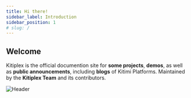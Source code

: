 ```yaml
---
title: Hi there!
sidebar_label: Introduction
sidebar_position: 1
# slug: /
---
```

## Welcome

Kitiplex is the official documention site for **some projects**, **demos**, as well as **public announcements**, including **blogs** of Kitimi Platforms. Maintained by the **Kitiplex Team** and its contributors.


![Header](../static/img/header-blue.svg)